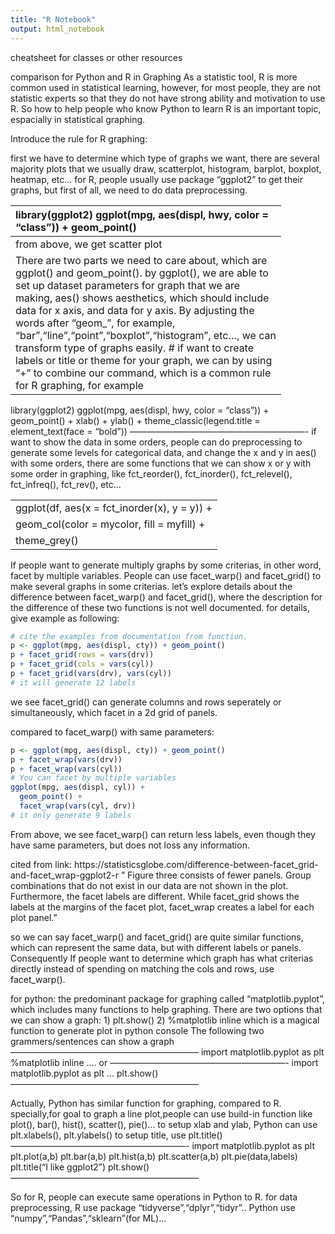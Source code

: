 ```yaml
---
title: "R Notebook"
output: html_notebook
---
```

cheatsheet for classes or other resources

comparison for Python and R in Graphing
As a statistic tool, R is more common used in statistical learning, however, for most people, they are not statistic experts so that they do not have strong ability and motivation to use R. 
So how to help people who know Python to learn R is an important topic, espacially in statistical graphing.

Introduce the rule for R graphing:

first we have to determine which type of graphs we want, there are several majority plots that we usually draw, scatterplot, histogram, barplot, boxplot, heatmap, etc... 
for R, people usually use package "ggplot2" to get their graphs,
but first of all, we need to do data preprocessing. 

-------------------------------------------------------------
library(ggplot2)
ggplot(mpg, aes(displ, hwy, color = "class")) + geom_point()
-------------------------------------------------------------
from above, we get scatter plot

There are two parts we need to care about, which are ggplot() and geom_point().
by ggplot(), we are able to set up dataset parameters for graph that we are making, aes() shows aesthetics, which should include data for x axis, and data for y axis. 
By adjusting the words after "geom_", for example, "bar","line","point","boxplot","histogram", etc..., we can transform type of graphs easily.
# if want to create labels or title or theme for your graph, we can by using "+" to combine our command, which is a common rule for R graphing, for example
-------------------------------------------------------------
library(ggplot2)
ggplot(mpg, aes(displ, hwy, color = "class")) + geom_point() + 
xlab() + ylab() + theme_classic(legend.title = element_text(face = "bold"))
-------------------------------------------------------------
if want to show the data in some orders, people can do preprocessing to generate some levels for categorical data, and change the x and y in aes() with some orders, there are some functions that we can show x or y with some order in graphing, like fct_reorder(), fct_inorder(), fct_relevel(), fct_infreq(), fct_rev(), etc...

-------------------------------------------------------------
ggplot(df, aes(x = fct_inorder(x), y = y)) +
  geom_col(color = mycolor, fill = myfill) + 
  theme_grey()
-------------------------------------------------------------

If people want to generate multiply graphs by some criterias, in other word, facet by multiple variables. People can use facet_warp() and facet_grid() to make several graphs in some criterias. let's explore details about the difference between facet_warp() and facet_grid(), where the description for the difference of these two functions is not well documented. 
for details, give example as following: 
```r
# cite the examples from documentation from function.
p <- ggplot(mpg, aes(displ, cty)) + geom_point()
p + facet_grid(rows = vars(drv))
p + facet_grid(cols = vars(cyl))
p + facet_grid(vars(drv), vars(cyl))
# it will generate 12 labels
```
we see facet_grid() can generate columns and rows seperately or simultaneously, which facet in a 2d grid of panels.

compared to facet_warp() with same parameters:
```r
p <- ggplot(mpg, aes(displ, cty)) + geom_point()
p + facet_wrap(vars(drv))
p + facet_wrap(vars(cyl))
# You can facet by multiple variables
ggplot(mpg, aes(displ, cyl)) +
  geom_point() +
  facet_wrap(vars(cyl, drv))
# it only generate 9 labels 
```
From above, we see facet_warp() can return less labels, even though they have same parameters, but does not loss any information.

cited from link: 
https://statisticsglobe.com/difference-between-facet_grid-and-facet_wrap-ggplot2-r
" Figure three consists of fewer panels. Group combinations that do not exist in our data are not shown in the plot.
Furthermore, the facet labels are different. While facet_grid shows the labels at the margins of the facet plot, facet_wrap creates a label for each plot panel."

so we can say facet_warp() and facet_grid() are quite similar functions, which can represent the same data, but with different labels or panels. Consequently If people want to determine which graph has what criterias directly instead of spending on matching the cols and rows, use facet_warp().

for python:
the predominant package for graphing called "matplotlib.pyplot", which includes many functions to help graphing.
There are two options that we can show a graph:
1) plt.show()
2) %matplotlib inline 
which is a magical function to generate plot in python console
The following two grammers/sentences can show a graph
-----------------------------------------------------------------
import matplotlib.pyplot as plt 
%matplotlib inline
....
or -------------------------------------------------------------
import matplotlib.pyplot as plt 
...
plt.show()
-----------------------------------------------------------------

Actually, Python has similar function for graphing, compared to R. specially,for goal to graph a line plot,people can use build-in function like plot(), bar(), hist(), scatter(), pie()...
to setup xlab and ylab, Python can use plt.xlabels(), plt.ylabels()
to setup title, use plt.title()
-------------------------------------------------------------
import matplotlib.pyplot as plt 
plt.plot(a,b)
plt.bar(a,b)
plt.hist(a,b)
plt.scatter(a,b)
plt.pie(data,labels)
plt.title("I like ggplot2")
plt.show()
-----------------------------------------------------------------

So for R, people can execute same operations in Python to R. 
for data preprocessing, R use package "tidyverse","dplyr","tidyr".. 
Python use "numpy","Pandas","sklearn"(for ML)...
